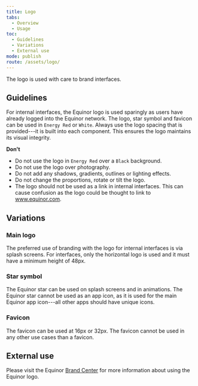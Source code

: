 ```yaml
---
title: Logo
tabs:
  - Overview
  - Usage
toc:
  - Guidelines
  - Variations
  - External use
mode: publish
route: /assets/logo/
---
```


The logo is used with care to brand interfaces.

<!--One to two sentences as an introduction to the component-->

## Guidelines

<!--List how to use it, sizes, widths, grid interactions, color allowances -->

For internal interfaces, the Equinor logo is used sparingly as users have already logged into the Equinor network. The logo, star symbol and favicon can be used in `Energy Red` or `White`. Always use the logo spacing that is provided---it is built into each component. This ensures the logo maintains its visual integrity.

**Don't**

<!--Bullet point list if needed -->

- Do not use the logo in `Energy Red` over a `Black` background.
- Do not use the logo over photography.
- Do not add any shadows, gradients, outlines or lighting effects.
- Do not change the proportions, rotate or tilt the logo.
- The logo should not be used as a link in internal interfaces. This can cause confusion as the logo could be thought to link to www.equinor.com.

## Variations

<!--One ### heading per frame in Figma, explaining each component in that frame. One 'content' section per variation if needed -->

### Main logo

The preferred use of branding with the logo for internal interfaces is via splash screens. For interfaces, only the horizontal logo is used and it must have a minimum height of 48px.

<FigmaImage
  url="https://www.figma.com/file/BQjYMxdSdgRkdhKTDDU7L4KU/Assets?node-id=71%3A107"
  alt="Figma design for main logo"
/>

### Star symbol

The Equinor star can be used on splash screens and in animations. The Equinor star cannot be used as an app icon, as it is used for the main Equinor app icon---all other apps should have unique icons.

<FigmaImage
  url="https://www.figma.com/file/BQjYMxdSdgRkdhKTDDU7L4KU/Assets?node-id=71%3A141"
  alt="Figma design for star symbol"
/>

### Favicon

The favicon can be used at 16px or 32px. The favicon cannot be used in any other use cases than a favicon.

<FigmaImage
  url="https://www.figma.com/file/BQjYMxdSdgRkdhKTDDU7L4KU/Assets?node-id=71%3A172"
  alt="Figma design for fav icon"
/>

## External use

Please visit the Equinor [Brand Center](https://communicationtoolbox.equinor.com/brandcenter/en/equinorbc/component/default/97 'Brand Center Toolbox Guidelines') for more information about using the Equinor logo.
